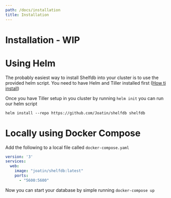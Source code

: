```yaml
---
path: /docs/installation
title: Installation
---
```


# Installation - WIP

# Using Helm
The probably easiest way to install Shelfdb into your cluster is to use the provided helm script. You need to have Helm 
and Tiller installed first ([How ti install](https://helm.sh/docs/intro/quickstart/))

Once you have Tiller setup in you cluster by running ```helm init``` you can run our helm script

````shell script
helm install --repo https://github.com/Joatin/shelfdb shelfdb
````

# Locally using Docker Compose

Add the following to a local file called ```docker-compose.yaml```

```yaml
version: '3'
services:
  web:
    image: "joatin/shelfdb:latest"
    ports:
      - "5600:5600"
```

Now you can start your database by simple running ```docker-compose up```
